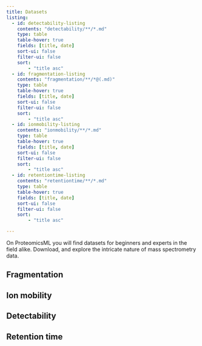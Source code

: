 ```yaml
---
title: Datasets
listing:
  - id: detectability-listing
    contents: "detectability/**/*.md"
    type: table
    table-hover: true
    fields: [title, date]
    sort-ui: false
    filter-ui: false
    sort:
        - "title asc"
  - id: fragmentation-listing
    contents: "fragmentation/**/*@(.md)"
    type: table
    table-hover: true
    fields: [title, date]
    sort-ui: false
    filter-ui: false
    sort:
        - "title asc"
  - id: ionmobility-listing
    contents: "ionmobility/**/*.md"
    type: table
    table-hover: true
    fields: [title, date]
    sort-ui: false
    filter-ui: false
    sort:
        - "title asc"
  - id: retentiontime-listing
    contents: "retentiontime/**/*.md"
    type: table
    table-hover: true
    fields: [title, date]
    sort-ui: false
    filter-ui: false
    sort:
        - "title asc"

---
```


On ProteomicsML you will find datasets for beginners and experts in the field alike.
Download, and explore the intricate nature of mass spectrometry data.

## Fragmentation

::: {#fragmentation-listing}
:::


## Ion mobility

::: {#ionmobility-listing}
:::


## Detectability

::: {#detectability-listing}
:::


## Retention time

::: {#retentiontime-listing}
:::
